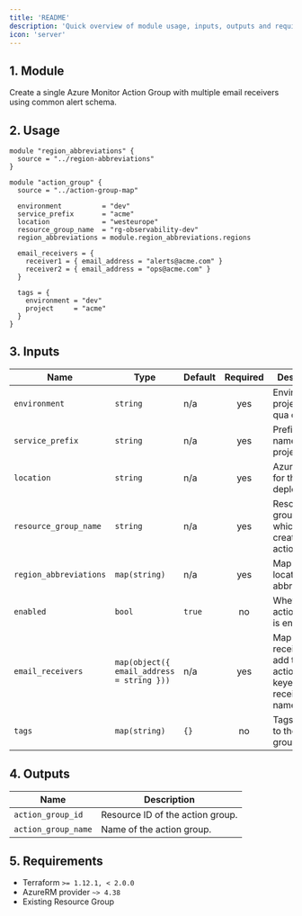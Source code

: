 ```yaml
---
title: 'README'
description: 'Quick overview of module usage, inputs, outputs and requirements.'
icon: 'server'
---
```


## 1. Module
Create a single Azure Monitor Action Group with multiple email receivers using common alert schema.

## 2. Usage
```hcl
module "region_abbreviations" {
  source = "../region-abbreviations"
}

module "action_group" {
  source = "../action-group-map"

  environment          = "dev"
  service_prefix       = "acme"
  location             = "westeurope"
  resource_group_name  = "rg-observability-dev"
  region_abbreviations = module.region_abbreviations.regions

  email_receivers = {
    receiver1 = { email_address = "alerts@acme.com" }
    receiver2 = { email_address = "ops@acme.com" }
  }

  tags = {
    environment = "dev"
    project     = "acme"
  }
}
```

## 3. Inputs
| Name | Type | Default | Required | Description |
|------|------|---------|:--------:|-------------|
| `environment` | `string` | n/a | yes | Environment project (dev, qua or prd). |
| `service_prefix` | `string` | n/a | yes | Prefix or name of the project. |
| `location` | `string` | n/a | yes | Azure region for the deployment. |
| `resource_group_name` | `string` | n/a | yes | Resource group in which to create the action group. |
| `region_abbreviations` | `map(string)` | n/a | yes | Map of Azure locations to abbreviations. |
| `enabled` | `bool` | `true` | no | Whether the action group is enabled. |
| `email_receivers` | `map(object({ email_address = string }))` | n/a | yes | Map of email receivers to add to the action group, keyed by receiver name. |
| `tags` | `map(string)` | `{}` | no | Tags applied to the action group. |

## 4. Outputs
| Name | Description |
|------|-------------|
| `action_group_id` | Resource ID of the action group. |
| `action_group_name` | Name of the action group. |

## 5. Requirements
- Terraform `>= 1.12.1, < 2.0.0`
- AzureRM provider `~> 4.38`
- Existing Resource Group
